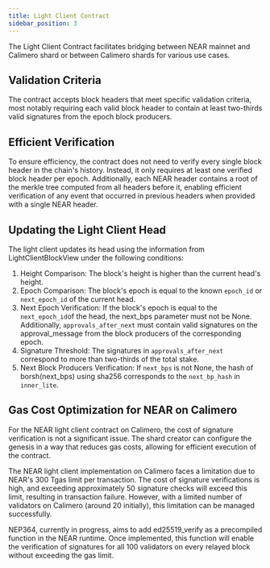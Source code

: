 ```yaml
---
title: Light Client Contract
sidebar_position: 3
---
```



The Light Client Contract facilitates bridging between NEAR mainnet and Calimero shard or between Calimero shards for various use cases.

## Validation Criteria
The contract accepts block headers that meet specific validation criteria, most notably requiring each valid block header to contain at least two-thirds valid signatures from the epoch block producers.

## Efficient Verification
To ensure efficiency, the contract does not need to verify every single block header in the chain's history. Instead, it only requires at least one verified block header per epoch. Additionally, each NEAR header contains a root of the merkle tree computed from all headers before it, enabling efficient verification of any event that occurred in previous headers when provided with a single NEAR header.

## Updating the Light Client Head
The light client updates its head using the information from LightClientBlockView under the following conditions:

1. Height Comparison: The block's height is higher than the current head's height.
2. Epoch Comparison: The block's epoch is equal to the known `epoch_id` or `next_epoch_id` of the current head.
3. Next Epoch Verification: If the block's epoch is equal to the `next_epoch_id`of the head, the next_bps parameter must not be None. Additionally, `approvals_after_next` must contain valid signatures on the approval_message from the block producers of the corresponding epoch.
4. Signature Threshold: The signatures in `approvals_after_next` correspond to more than two-thirds of the total stake.
5. Next Block Producers Verification: If `next_bps` is not None, the hash of borsh(next_bps) using sha256 corresponds to the `next_bp_hash` in `inner_lite`.

## Gas Cost Optimization for NEAR on Calimero

For the NEAR light client contract on Calimero, the cost of signature verification is not a significant issue. The shard creator can configure the genesis in a way that reduces gas costs, allowing for efficient execution of the contract.

The NEAR light client implementation on Calimero faces a limitation due to NEAR's 300 Tgas limit per transaction. The cost of signature verifications is high, and exceeding approximately 50 signature checks will exceed this limit, resulting in transaction failure. However, with a limited number of validators on Calimero (around 20 initially), this limitation can be managed successfully.

NEP364, currently in progress, aims to add ed25519_verify as a precompiled function in the NEAR runtime. Once implemented, this function will enable the verification of signatures for all 100 validators on every relayed block without exceeding the gas limit.

